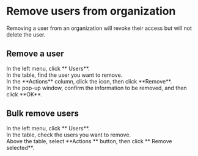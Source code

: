 # Remove users from organization <Icon name="xpack"/>

Removing a user from an organization will revoke their access but will not delete the user.

## Remove a user

<Steps>

<div>
<Nav name="console" />
</div>

<div>
In the left menu, click **<Icon name="UserO" /> Users**.
</div>

<div>
In the table, find the user you want to remove.
</div>

<div>
In the **Actions** column, click the <Icon name="..." /> icon, then click **Remove**.
</div>

<div>
In the pop-up window, confirm the information to be removed, and then click **OK**.
</div>

</Steps>


## Bulk remove users

<Steps>

<div>
<Nav name="console" />
</div>

<div>
In the left menu, click **<Icon name="UserO" /> Users**.
</div>

<div>
In the table, check the users you want to remove.
</div>

<div>
Above the table, select **Actions <Icon name="chevron-down" />** button, then click **<Icon name="CircleMinus" /> Remove selected**.
</div>

</Steps>